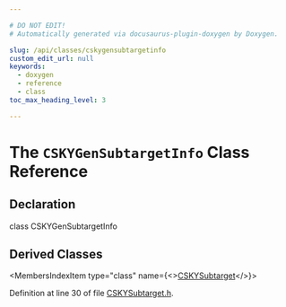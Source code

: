 ```yaml
---

# DO NOT EDIT!
# Automatically generated via docusaurus-plugin-doxygen by Doxygen.

slug: /api/classes/cskygensubtargetinfo
custom_edit_url: null
keywords:
  - doxygen
  - reference
  - class
toc_max_heading_level: 3

---
```





# The `CSKYGenSubtargetInfo` Class Reference

<DoxygenPage pluginConfig={pluginConfig}>



## Declaration

<CodeBlock>class CSKYGenSubtargetInfo</CodeBlock>

## Derived Classes

<MembersIndex>

<MembersIndexItem
  type="class"
  name={<><a href="/docs/api/classes/llvm/cskysubtarget">CSKYSubtarget</a></>}>
</MembersIndexItem>

</MembersIndex>


Definition at line 30 of file <a href="/docs/api/files/lib/lib/target/lib/target/csky/cskysubtarget-h">CSKYSubtarget.h</a>.

</DoxygenPage>

